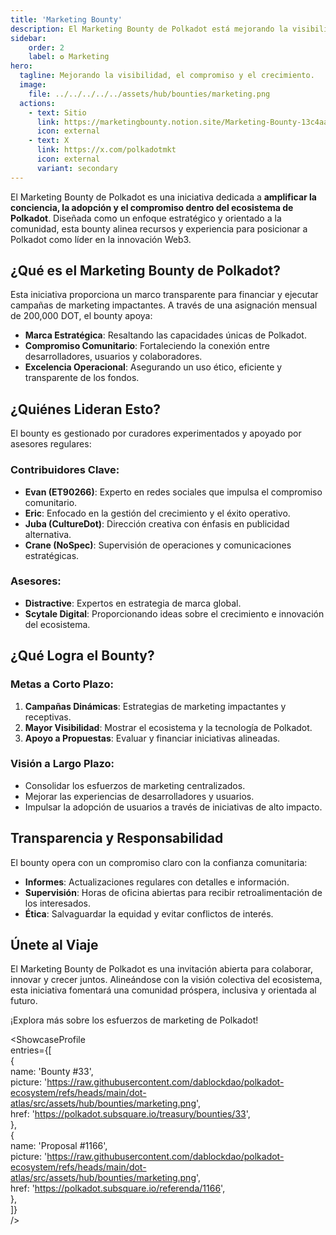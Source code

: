 ```yaml
---
title: 'Marketing Bounty'  
description: El Marketing Bounty de Polkadot está mejorando la visibilidad, el compromiso y el crecimiento mediante esfuerzos de marketing descentralizados para el ecosistema de Polkadot.  
sidebar:  
    order: 2  
    label: ✪ Marketing  
hero:  
  tagline: Mejorando la visibilidad, el compromiso y el crecimiento.  
  image:  
    file: ../../../../../assets/hub/bounties/marketing.png  
  actions:  
    - text: Sitio  
      link: https://marketingbounty.notion.site/Marketing-Bounty-13c4aaf5ccba80269a48eccdf80353d8  
      icon: external  
    - text: X  
      link: https://x.com/polkadotmkt  
      icon: external  
      variant: secondary  
---
```



El Marketing Bounty de Polkadot es una iniciativa dedicada a **amplificar la conciencia, la adopción y el compromiso dentro del ecosistema de Polkadot**. Diseñada como un enfoque estratégico y orientado a la comunidad, esta bounty alinea recursos y experiencia para posicionar a Polkadot como líder en la innovación Web3.

## ¿Qué es el Marketing Bounty de Polkadot?  
Esta iniciativa proporciona un marco transparente para financiar y ejecutar campañas de marketing impactantes. A través de una asignación mensual de 200,000 DOT, el bounty apoya:

- **Marca Estratégica**: Resaltando las capacidades únicas de Polkadot.  
- **Compromiso Comunitario**: Fortaleciendo la conexión entre desarrolladores, usuarios y colaboradores.  
- **Excelencia Operacional**: Asegurando un uso ético, eficiente y transparente de los fondos.

## ¿Quiénes Lideran Esto?  
El bounty es gestionado por curadores experimentados y apoyado por asesores regulares:

### Contribuidores Clave:  
- **Evan (ET90266)**: Experto en redes sociales que impulsa el compromiso comunitario.  
- **Eric**: Enfocado en la gestión del crecimiento y el éxito operativo.  
- **Juba (CultureDot)**: Dirección creativa con énfasis en publicidad alternativa.  
- **Crane (NoSpec)**: Supervisión de operaciones y comunicaciones estratégicas.

### Asesores:  
- **Distractive**: Expertos en estrategia de marca global.  
- **Scytale Digital**: Proporcionando ideas sobre el crecimiento e innovación del ecosistema.

## ¿Qué Logra el Bounty?  
### Metas a Corto Plazo:  
1. **Campañas Dinámicas**: Estrategias de marketing impactantes y receptivas.  
2. **Mayor Visibilidad**: Mostrar el ecosistema y la tecnología de Polkadot.  
3. **Apoyo a Propuestas**: Evaluar y financiar iniciativas alineadas.

### Visión a Largo Plazo:  
- Consolidar los esfuerzos de marketing centralizados.  
- Mejorar las experiencias de desarrolladores y usuarios.  
- Impulsar la adopción de usuarios a través de iniciativas de alto impacto.

## Transparencia y Responsabilidad  
El bounty opera con un compromiso claro con la confianza comunitaria:  
- **Informes**: Actualizaciones regulares con detalles e información.  
- **Supervisión**: Horas de oficina abiertas para recibir retroalimentación de los interesados.  
- **Ética**: Salvaguardar la equidad y evitar conflictos de interés.

## Únete al Viaje  
El Marketing Bounty de Polkadot es una invitación abierta para colaborar, innovar y crecer juntos. Alineándose con la visión colectiva del ecosistema, esta iniciativa fomentará una comunidad próspera, inclusiva y orientada al futuro.

¡Explora más sobre los esfuerzos de marketing de Polkadot!

<ShowcaseProfile  
  entries={[  
    {  
      name: 'Bounty #33',  
      picture: 'https://raw.githubusercontent.com/dablockdao/polkadot-ecosystem/refs/heads/main/dot-atlas/src/assets/hub/bounties/marketing.png',  
      href: 'https://polkadot.subsquare.io/treasury/bounties/33',  
    },  
        {  
      name: 'Proposal #1166',  
      picture: 'https://raw.githubusercontent.com/dablockdao/polkadot-ecosystem/refs/heads/main/dot-atlas/src/assets/hub/bounties/marketing.png',  
      href: 'https://polkadot.subsquare.io/referenda/1166',  
    },  
  ]}  
/>  
